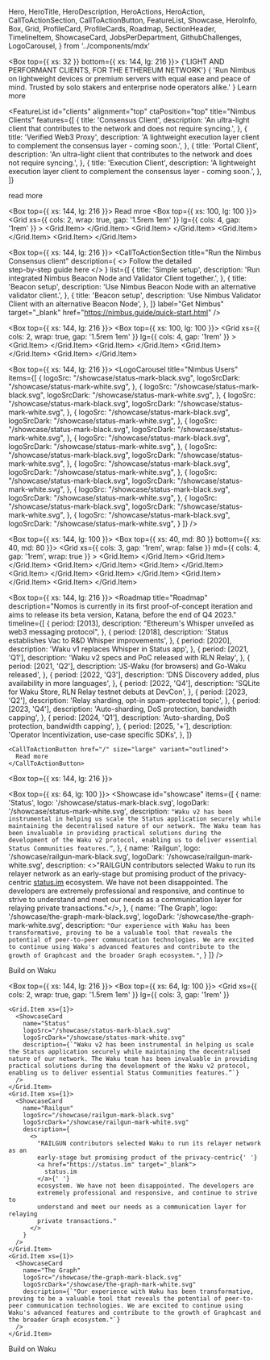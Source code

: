   Hero,
  HeroTitle,
  HeroDescription,
  HeroActions,
  HeroAction,
  CallToActionSection,
  CallToActionButton,
  FeatureList,
  Showcase,
  HeroInfo,
  Box,
  Grid,
  ProfileCard,
  ProfileCards,
  Roadmap,
  SectionHeader,
  TimelineItem,
  ShowcaseCard,
  JobsPerDepartment,
  GithubChallenges,
  LogoCarousel,
} from '../components/mdx'

<Box top={{ xs: 32 }} bottom={{ xs: 144, lg: 216 }}>
  <HeroTitle size="large">
    {'LIGHT AND PERFORMANT CLIENTS, FOR THE ETHEREUM NETWORK'}
  </HeroTitle>
  <HeroDescription size="large">
    {
      'Run Nimbus on lightweight devices or premium servers with equal ease and peace of mind. Trusted by solo stakers and enterprise node operators alike.'
    }
  </HeroDescription>
  <HeroActions>
    <HeroAction href="https://twitter.com/Codex_storage" target="_blank">
      Learn more
    </HeroAction>
  </HeroActions>
</Box>

<FeatureList
  id="clients"
  alignment="top"
  ctaPosition="top"
  title="Nimbus Clients"
  features={[
    {
      title: 'Consensus Client',
      description:
        'An ultra-light client that contributes to the network and does not require syncing.',
    },
    {
      title: 'Verified Web3 Proxy',
      description:
        'A lightweight execution layer client to complement the consensus layer - coming soon.',
    },
    {
      title: 'Portal Client',
      description:
        'An ultra-light client that contributes to the network and does not require syncing.',
    },
    {
      title: 'Execution Client',
      description:
        'A lightweight execution layer client to complement the consensus layer - coming soon.',
    },
  ]}
>
  <CallToActionButton variant="outlined" size="small">
    read more
  </CallToActionButton>
</FeatureList>

<Box top={{ xs: 144, lg: 216 }}>
  <SectionHeader title="Nimbus attributes">
    <CallToActionButton variant="outlined" size="small" href="/">
      Read mroe
    </CallToActionButton>
  </SectionHeader>
  <Box top={{ xs: 100, lg: 100 }}>
    <Grid
      xs={{ cols: 2, wrap: true, gap: '1.5rem 1em' }}
      lg={{ cols: 4, gap: '1rem' }}
    >
      <Grid.Item>
        <ShowcaseCard
          index={1}
          name="Lightweight"
          description="A low resource footprint makes Nimbus an attractive option for solo stakers and distributed validators. Institutional operators benefit from having more headroom in their setup, preventing failure when Ethereum is under stress."
        />
      </Grid.Item>
      <Grid.Item>
        <ShowcaseCard
          index={2}
          name="Secure"
          description="Nimbus has undergone extensive security testing from some of the leading security firms in blockchain technology, including ConsenSys Diligence, Trail Of Bits, and NCC Group."
        />
      </Grid.Item>
      <Grid.Item>
        <ShowcaseCard
          index={3}
          name="Easy to use"
          description="Nimbus offers a simple consensus layer setup combining beacon node and validator clients, or the flexibility to run the two independently. Get up and running quickly in one of three steps."
        />
      </Grid.Item>
      <Grid.Item>
        <ShowcaseCard
          index={4}
          name="Downtime resilient"
          description="Nimbus includes several features to improve redundancy and resilience. For example, distributed keystore support allows for pairing a single Nimbus instance with multiple Web3Signer servers. If one of the instances fails, another takes over. Plus Nimbus can support multiple Beacon Nodes, creating redundancy and resilience against downtime."
        />
      </Grid.Item>
    </Grid>
  </Box>
</Box>

<Box top={{ xs: 144, lg: 216 }}>
  <CallToActionSection
    title="Run the Nimbus Consensus client"
    description={
      <>
        Follow the detailed
        <br />
        step-by-step guide here
      </>
    }
    list={[
      {
        title: 'Simple setup',
        description:
          'Run integrated Nimbus Beacon Node and Validator Client together.',
      },
      {
        title: 'Beacon setup',
        description:
          'Use Nimbus Beacon Node with an alternative validator client.',
      },
      {
        title: 'Beacon setup',
        description:
          'Use Nimbus Validator Client with an alternative Beacon Node',
      },
    ]}
    label="Get Nimbus"
    target="_blank"
    href="https://nimbus.guide/quick-start.html"
  />
</Box>

<Box top={{ xs: 144, lg: 216 }}>
  <CallToActionSection
    columns={2}
    title="User Endorsements"
    description="Nimbus is trusted by Etherem validators diverse in both size and operating requirements. But don't just take our word for it."
    href="https://nimbus.team"
    label="Get Nimbus"
    target="_blank"
  />
  <Box top={{ xs: 100, lg: 100 }}>
    <Grid
      xs={{ cols: 2, wrap: true, gap: '1.5rem 1em' }}
      lg={{ cols: 4, gap: '1rem' }}
    >
      <Grid.Item>
        <ShowcaseCard
          logoSrc="/showcase/status-mark-black.svg"
          logoSrcDark="/showcase/status-mark-white.svg"
          description="We're thankful that Nimbus is building infrastructure that extends Ethereum, and is additive to a crypto-first mobile OS like ethOS. We know first hand that Nimbus is incredibly easy to work with, and boasts great dev support from the team."
          borderStyle="none"
        />
      </Grid.Item>
      <Grid.Item>
        <ShowcaseCard
          name="DSRV"
          description="DSRV has been keen to improve client diversity, and we've been running Nimbus with close to 2000 validators over the last 16 months including Ethereum mainnet. We found Nimbus consensus client to be both reliable and easy to operate while requiring fewer resources, making it worth recommending to every validator– not just solo stakers."
          borderStyle="none"
        />
      </Grid.Item>
      <Grid.Item>
        <ShowcaseCard
          name="Protolamba"
          description="Processing 60 billion attestation data points of the Ethereum Beacon Chain only took ~45 min. How? ( . . .) Thanks to the amazing work by Nimbus, this uses their era-format to read all beacon-chain data very quickly, in parallel slices, without much lookup cost."
          borderStyle="none"
        />
      </Grid.Item>
      <Grid.Item>
        <ShowcaseCard
          name="Diva Staking"
          description="Happy to collaborate with the great minds from Nimbus to push the boundaries of staking & DVT!"
          borderStyle="none"
        />
      </Grid.Item>
    </Grid>
  </Box>
</Box>

<Box top={{ xs: 144, lg: 216 }}>
  <LogoCarousel title="Nimbus Users" items={[
    {
      logoSrc: "/showcase/status-mark-black.svg",
      logoSrcDark: "/showcase/status-mark-white.svg",
    },
    {
      logoSrc: "/showcase/status-mark-black.svg",
      logoSrcDark: "/showcase/status-mark-white.svg",
    },
    {
      logoSrc: "/showcase/status-mark-black.svg",
      logoSrcDark: "/showcase/status-mark-white.svg",
    },
    {
      logoSrc: "/showcase/status-mark-black.svg",
      logoSrcDark: "/showcase/status-mark-white.svg",
    },
    {
      logoSrc: "/showcase/status-mark-black.svg",
      logoSrcDark: "/showcase/status-mark-white.svg",
    },
    {
      logoSrc: "/showcase/status-mark-black.svg",
      logoSrcDark: "/showcase/status-mark-white.svg",
    },
    {
      logoSrc: "/showcase/status-mark-black.svg",
      logoSrcDark: "/showcase/status-mark-white.svg",
    },
    {
      logoSrc: "/showcase/status-mark-black.svg",
      logoSrcDark: "/showcase/status-mark-white.svg",
    },
    {
      logoSrc: "/showcase/status-mark-black.svg",
      logoSrcDark: "/showcase/status-mark-white.svg",
    },
    {
      logoSrc: "/showcase/status-mark-black.svg",
      logoSrcDark: "/showcase/status-mark-white.svg",
    },
    {
      logoSrc: "/showcase/status-mark-black.svg",
      logoSrcDark: "/showcase/status-mark-white.svg",
    },
    {
      logoSrc: "/showcase/status-mark-black.svg",
      logoSrcDark: "/showcase/status-mark-white.svg",
    }
]} />

</Box>

<Box top={{ xs: 144, lg: 100 }}>
  <CallToActionSection
    title="Team"
    columns={1}
    description="Codex is powering the data storage layer of the Logos Network State. Logos is a grassroots movement to provide trust-minimized, corruption-resistant governing services and social institutions to peaceful people worldwide. Learn more about our ambitious vision."
    label="Explore Logos"
    href="/about/team"
    target="_self"
  />
  <Box top={{ xs: 40, md: 80 }} bottom={{ xs: 40, md: 80 }}>
    <Grid
      xs={{ cols: 3, gap: '1rem', wrap: false }}
      md={{ cols: 4, gap: '1rem', wrap: true }}
    >
      <Grid.Item>
        <ProfileCard
          name="Jeremy"
          githubUsername="jeremyjeremyjeremy"
          githubLink="https://github.com/acid-info"
          discordUsername="jeremyjeremyjeremy#0001"
          discordLink="https://discord.gg/2NXGrsqmDq"
        />
      </Grid.Item>
      <Grid.Item>
        <ProfileCard
          name="Dimitriy"
          imgSrc="https://statusim.bamboohr.com/employees/photos/?h=297aeedfad6fed82ed60a93a9d850762"
          githubUsername="dimitriy"
          githubLink="https://github.com/acid-info"
          discordUsername="dimitriy#0001"
          discordLink="https://discord.gg/2NXGrsqmDq"
        />
      </Grid.Item>
      <Grid.Item>
        <ProfileCard
          name="Slava"
          imgSrc="https://statusim.bamboohr.com/employees/photos/?h=c9028ddcd6da2b7b0aaaf6fabbad7b31"
          githubUsername="slava"
          githubLink="https://discord.gg/2NXGrsqmDq"
        />
      </Grid.Item>
      <Grid.Item>
        <ProfileCard
          name="Eric"
          imgSrc="https://statusim.bamboohr.com/employees/photos/?h=a620c567ee3da938757bb0a43eda4ec9"
          discordUsername="eric#0001"
          discordLink="https://discord.gg/2NXGrsqmDq"
        />
      </Grid.Item>
      <Grid.Item>
        <ProfileCard
          name="Tomas"
          imgSrc="https://statusim.bamboohr.com/employees/photos/?h=8f6066f7e4b7517702c86d85f3ad828d"
        />
      </Grid.Item>
      <Grid.Item>
        <ProfileCard
          name="Adam"
          imgSrc="https://statusim.bamboohr.com/employees/photos/?h=5edf032c2d62576d36090cf09b5939e5"
          githubUsername="adam"
          githubLink="https://github.com/acid-info"
          discordUsername="adam#0001"
          discordLink="https://discord.gg/2NXGrsqmDq"
        />
      </Grid.Item>
      <Grid.Item>
        <ProfileCard
          name="Ben"
          imgSrc="https://statusim.bamboohr.com/employees/photos/?h=406fd339da77e69aeef5f357ece3ff3d"
          githubUsername="ben"
          githubLink="https://github.com/acid-info"
          discordUsername="ben#0001"
          discordLink="https://discord.gg/2NXGrsqmDq"
        />
      </Grid.Item>
      <Grid.Item>
        <ProfileCard
          name="Leo"
          imgSrc="https://statusim.bamboohr.com/employees/photos/?h=4d6fcc7c245ca327414ab4d282b509f2"
          githubUsername="leo"
          githubLink="https://github.com/acid-info"
          discordUsername="leo#0001"
          discordLink="https://discord.gg/2NXGrsqmDq"
        />
      </Grid.Item>
    </Grid>
  </Box>
</Box>

<Box top={{ xs: 144, lg: 216 }}>
  <Roadmap
    title="Roadmap"
    description="Nomos is currently in its first proof-of-concept iteration and aims to release its beta version, Katana, before the end of Q4 2023."
    timeline={[
      {
        period: [2013],
        description: "Ethereum's Whisper unveiled as web3 messaging protocol",
      },
      {
        period: [2018],
        description: 'Status establishes Vac to R&D Whisper improvements',
      },
      {
        period: [2020],
        description: 'Waku v1 replaces Whisper in Status app',
      },
      {
        period: [2021, 'Q1'],
        description: 'Waku v2 specs and PoC released with RLN Relay',
      },
      {
        period: [2021, 'Q2'],
        description: 'JS-Waku (for browsers) and Go-Waku released',
      },
      {
        period: [2022, 'Q3'],
        description: 'DNS Discovery added, plus availability in more languages',
      },
      {
        period: [2022, 'Q4'],
        description:
          'SQLite for Waku Store, RLN Relay testnet debuts at DevCon',
      },
      {
        period: [2023, 'Q2'],
        description: 'Relay sharding, opt-in spam-protected topic',
      },
      {
        period: [2023, 'Q4'],
        description: 'Auto-sharding, DoS protection, bandwidth capping',
      },
      {
        period: [2024, 'Q1'],
        description: 'Auto-sharding, DoS protection, bandwidth capping',
      },
      {
        period: [2025, '+'],
        description: 'Operator Incentivization, use-case specific SDKs',
      },
    ]}
  >
    <CallToActionButton href="/" size="large" variant="outlined">
      Read more
    </CallToActionButton>
  </Roadmap>
</Box>

<Box top={{ xs: 144, lg: 216 }}>
  <CallToActionSection title="User Endorsements" />
</Box>

<Box top={{ xs: 64, lg: 100 }}>
  <Showcase
    id="showcase"
    items={[
      {
        name: 'Status',
        logo: '/showcase/status-mark-black.svg',
        logoDark: '/showcase/status-mark-white.svg',
        description:
          `"Waku v2 has been instrumental in helping us scale the Status application securely while maintaining the decentralised nature of our network. The Waku team has been invaluable in providing practical solutions during the development of the Waku v2 protocol, enabling us to deliver essential Status Communities features.”`,
      },
      {
        name: 'Railgun',
        logo: '/showcase/railgun-mark-black.svg',
        logoDark: '/showcase/railgun-mark-white.svg',
        description:
          <>"RAILGUN contributors selected Waku to run its relayer network as an early-stage but promising product of the privacy-centric <a href="https://status.im" target="_blank">status.im</a> ecosystem. We have not been disappointed. The developers are extremely professional and responsive, and continue to strive to understand and meet our needs as a communication layer for relaying private transactions."</>,
      },
      {
        name: 'The Graph',
        logo: '/showcase/the-graph-mark-black.svg',
        logoDark: '/showcase/the-graph-mark-white.svg',
        description:
          `"Our experience with Waku has been transformative, proving to be a valuable tool that reveals the potential of peer-to-peer communication technologies. We are excited to continue using Waku's advanced features and contribute to the growth of Graphcast and the broader Graph ecosystem."`,
      }
    ]}
  />

  <CallToActionButton href="https://docs.waku.org/" variant="outlined">Build on Waku</CallToActionButton>
</Box>

<Box top={{ xs: 144, lg: 216 }}>
  <CallToActionSection title="User Endorsements" />
</Box>
<Box top={{ xs: 64, lg: 100 }}>
  <Grid
    xs={{ cols: 2, wrap: true, gap: '1.5rem 1em' }}
    lg={{ cols: 3, gap: '1rem' }}
  >
    <Grid.Item xs={1}>
      <ShowcaseCard
        name="Status"
        logoSrc="/showcase/status-mark-black.svg"
        logoSrcDark="/showcase/status-mark-white.svg"
        description={`"Waku v2 has been instrumental in helping us scale the Status application securely while maintaining the decentralised nature of our network. The Waku team has been invaluable in providing practical solutions during the development of the Waku v2 protocol, enabling us to deliver essential Status Communities features.”`}
      />
    </Grid.Item>
    <Grid.Item xs={1}>
      <ShowcaseCard
        name="Railgun"
        logoSrc="/showcase/railgun-mark-black.svg"
        logoSrcDark="/showcase/railgun-mark-white.svg"
        description={
          <>
            "RAILGUN contributors selected Waku to run its relayer network as an
            early-stage but promising product of the privacy-centric{' '}
            <a href="https://status.im" target="_blank">
              status.im
            </a>{' '}
            ecosystem. We have not been disappointed. The developers are
            extremely professional and responsive, and continue to strive to
            understand and meet our needs as a communication layer for relaying
            private transactions."
          </>
        }
      />
    </Grid.Item>
    <Grid.Item xs={1}>
      <ShowcaseCard
        name="The Graph"
        logoSrc="/showcase/the-graph-mark-black.svg"
        logoSrcDark="/showcase/the-graph-mark-white.svg"
        description={`"Our experience with Waku has been transformative, proving to be a valuable tool that reveals the potential of peer-to-peer communication technologies. We are excited to continue using Waku's advanced features and contribute to the growth of Graphcast and the broader Graph ecosystem."`}
      />
    </Grid.Item>
  </Grid>
  <CallToActionButton href="https://docs.waku.org/" variant="outlined">
    Build on Waku
  </CallToActionButton>
</Box>
<JobsPerDepartment jobData={jobData} useDummyData />
<GithubChallenges
  challengesData={challengesData}
  useDummyData
  subheaderText="Lorem ipsum dolor sit amet consectetur. Enim magna urna fames mattis
        tincidunt nibh mi ornare. Sed amet morbi mauris pellentesque fusce ut.
        Bibendum vestibulum Lorem ipsum dolor sit amet consectetur. Enim magna
        urna fames mattis tincidunt nibh mi ornare. Sed amet morbi mauris
        pellentesque fusce ut. Bibendum vestibulum"
/>
